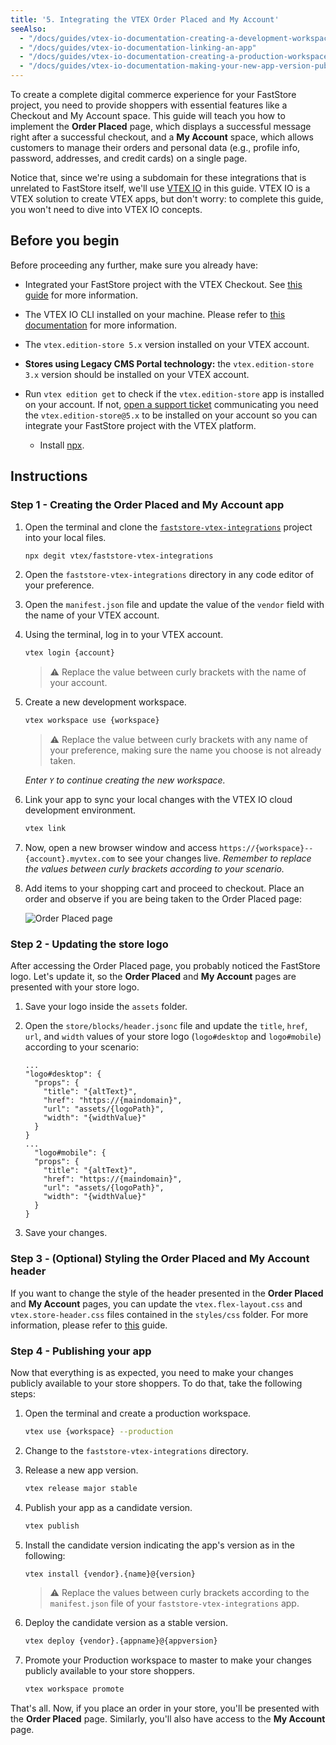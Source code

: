 ```yaml
---
title: '5. Integrating the VTEX Order Placed and My Account'
seeAlso:
  - "/docs/guides/vtex-io-documentation-creating-a-development-workspace"
  - "/docs/guides/vtex-io-documentation-linking-an-app"
  - "/docs/guides/vtex-io-documentation-creating-a-production-workspace"
  - "/docs/guides/vtex-io-documentation-making-your-new-app-version-publicly-available"
---
```


To create a complete digital commerce experience for your FastStore project, you need to provide shoppers with essential features like a Checkout and My Account space. This guide will teach you how to implement the **Order Placed** page, which displays a successful message right after a successful checkout, and a **My Account** space, which allows customers to manage their orders and personal data (e.g., profile info, password, addresses, and credit cards) on a single page.

Notice that, since we're using a subdomain for these integrations that is unrelated to FastStore itself, we'll use [VTEX IO](https://developers.vtex.com/docs/guides/vtex-io-documentation-what-is-vtex-io) in this guide. VTEX IO is a VTEX solution to create VTEX apps, but don't worry: to complete this guide, you won't need to dive into VTEX IO concepts.

## Before you begin

Before proceeding any further, make sure you already have:

  - Integrated your FastStore project with the VTEX Checkout. See [this guide](/how-to-guides/platform-integration/vtex/integrating-vtex-checkout) for more information.
- The VTEX IO CLI installed on your machine. Please refer to [this documentation](https://developers.vtex.com/vtex-developer-docs/docs/vtex-io-documentation-vtex-io-cli-installation-and-command-reference) for more information.
- The `vtex.edition-store 5.x` version installed on your VTEX account.
- **Stores using Legacy CMS Portal technology:** the `vtex.edition-store 3.x` version should be installed on your VTEX account.
- Run `vtex edition get` to check if the `vtex.edition-store` app is installed on your account. If not, [open a support ticket](https://help.vtex.com/en/support) communicating you need the `vtex.edition-store@5.x` to be installed on your account so you can integrate your FastStore project with the VTEX platform.

  - Install [npx](https://www.npmjs.com/package/npx#install).

## Instructions

### Step 1 - Creating the Order Placed and My Account app

1. Open the terminal and clone the [`faststore-vtex-integrations`](https://github.com/vtex/faststore-vtex-integrations/) project into your local files.

    ```bash
    npx degit vtex/faststore-vtex-integrations
    ```

2. Open the `faststore-vtex-integrations` directory in any code editor of your preference.
3. Open the `manifest.json` file and update the value of the `vendor` field with the name of your VTEX account.
4. Using the terminal, log in to your VTEX account.

    ```bash
    vtex login {account}
    ```

    > ⚠️ Replace the value between curly brackets with the name of your account.

5. Create a new development workspace.

    ```bash
    vtex workspace use {workspace}
    ```

    > ⚠️ Replace the value between curly brackets with any name of your preference, making sure the name you choose is not already taken.

    *Enter `Y` to continue creating the new workspace.*

6. Link your app to sync your local changes with the VTEX IO cloud development environment.

    ```bash
    vtex link
    ```

7. Now, open a new browser window and access `https://{workspace}--{account}.myvtex.com` to see your changes live. _Remember to replace the values between curly brackets according to your scenario._
8. Add items to your shopping cart and proceed to checkout. Place an order and observe if you are being taken to the Order Placed page:

    ![Order Placed page](https://vtexhelp.vtexassets.com/assets/docs/src/order-placed-page___1c8555354e041450be5fb90f7ba1f7d6.png)

### Step 2 - Updating the store logo

After accessing the Order Placed page, you probably noticed the FastStore logo. Let's update it, so the **Order Placed** and **My Account** pages are presented with your store logo.

1. Save your logo inside the `assets` folder.
2. Open the `store/blocks/header.jsonc` file and update the `title`, `href`, `url`, and `width` values of your store logo (`logo#desktop` and `logo#mobile`) according to your scenario:

    ```jsonc store/blocks/header.json {4-7,13-16}
    ...
    "logo#desktop": {
      "props": {
        "title": "{altText}",
        "href": "https://{maindomain}",
        "url": "assets/{logoPath}",
        "width": "{widthValue}"
      }
    }
    ...
      "logo#mobile": {
      "props": {
        "title": "{altText}",
        "href": "https://{maindomain}",
        "url": "assets/{logoPath}",
        "width": "{widthValue}"
      }
    }
    ```

3. Save your changes.

### Step 3 - (Optional) Styling the Order Placed and My Account header

If you want to change the style of the header presented in the **Order Placed** and **My Account** pages, you can update the `vtex.flex-layout.css` and `vtex.store-header.css` files contained in the `styles/css` folder. For more information, please refer to [this](https://developers.vtex.com/vtex-developer-docs/docs/vtex-io-documentation-using-css-handles-for-store-customization) guide.

### Step 4 - Publishing your app

Now that everything is as expected, you need to make your changes publicly available to your store shoppers. To do that, take the following steps:

1. Open the terminal and create a production workspace.

    ```bash
    vtex use {workspace} --production
    ```

2. Change to the `faststore-vtex-integrations` directory.
3. Release a new app version.

    ```bash
    vtex release major stable
    ```

3. Publish your app as a candidate version.

    ```bash
    vtex publish
    ```

4. Install the candidate version indicating the app's version as in the following:

    ```bash
    vtex install {vendor}.{name}@{version}
    ```

    > ⚠️ Replace the values between curly brackets according to the `manifest.json` file of your `faststore-vtex-integrations` app.

5. Deploy the candidate version as a stable version.

    ```bash
    vtex deploy {vendor}.{appname}@{appversion}
    ```

6. Promote your Production workspace to master to make your changes publicly available to your store shoppers.

    ```bash
    vtex workspace promote
    ```

That's all. Now, if you place an order in your store, you'll be presented with the **Order Placed** page. Similarly, you'll also have access to the **My Account** page.
